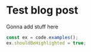 
<Helmet>
  <title>Blog post</title>
</Helmet>

# Test blog post

Gonna add stuff here

```js
const ex = code.examples();
ex.shouldBeHighlighted = true;
```
